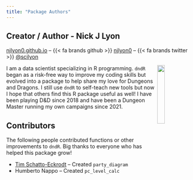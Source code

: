 ```yaml
---
title: "Package Authors"
---
```


## Creator / Author - Nick J Lyon

[njlyon0.github.io](https://njlyon0.github.io/) -- {{< fa brands github >}} [njlyon0](https://github.com/njlyon0) -- {{< fa brands twitter >}} [\@scilyon](https://twitter.com/scilyon)

<img src="images/nlyon.png" align="right" width="20%"/>

I am a data scientist specializing in R programming. `dndR` began as a risk-free way to improve my coding skills but evolved into a package to help share my love for Dungeons and Dragons. I still use `dndR` to self-teach new tools but now I hope that others find this R package useful as well! I have been playing D&D since 2018 and have been a Dungeon Master running my own campaigns since 2021.

## Contributors

The following people contributed functions or other improvements to `dndR`. Big thanks to everyone who has helped this package grow!

- [Tim Schatto-Eckrodt](https://kudusch.de/) -- Created `party_diagram`
- Humberto Nappo -- Created `pc_level_calc`
